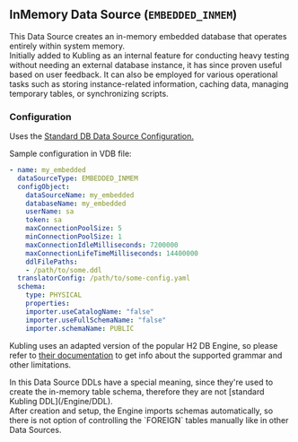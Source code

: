 
## InMemory Data Source (`EMBEDDED_INMEM`)
This Data Source creates an in-memory embedded database that operates entirely within system memory.<br/>
Initially added to Kubling as an internal feature for conducting heavy testing without needing an external database instance, 
it has since proven useful based on user feedback. 
It can also be employed for various operational tasks such as storing instance-related information, caching data, managing temporary tables, or synchronizing scripts.

### Configuration
Uses the [Standard DB Data Source Configuration.](/schemas#standard-db-data-source-configuration)

Sample configuration in VDB file:
```yaml
- name: my_embedded
  dataSourceType: EMBEDDED_INMEM
  configObject:
    dataSourceName: my_embedded
    databaseName: my_embedded
    userName: sa
    token: sa
    maxConnectionPoolSize: 5
    minConnectionPoolSize: 1
    maxConnectionIdleMilliseconds: 7200000
    maxConnectionLifeTimeMilliseconds: 14400000
    ddlFilePaths:
    - /path/to/some.ddl
  translatorConfig: /path/to/some-config.yaml
  schema:
    type: PHYSICAL
    properties:
    importer.useCatalogName: "false"
    importer.useFullSchemaName: "false"
    importer.schemaName: PUBLIC
```

Kubling uses an adapted version of the popular H2 DB Engine, so please refer to [their documentation](https://github.com/h2database/h2database) to get info about the supported grammar
and other limitations.

<Callout>
  In this Data Source DDLs have a special meaning, since they're used to create the in-memory table schema, therefore they are not [standard Kubling DDL](/Engine/DDL).<br/>
  After creation and setup, the Engine imports schemas automatically, so there is not option of controlling the `FOREIGN` tables manually like in other Data Sources.
</Callout>